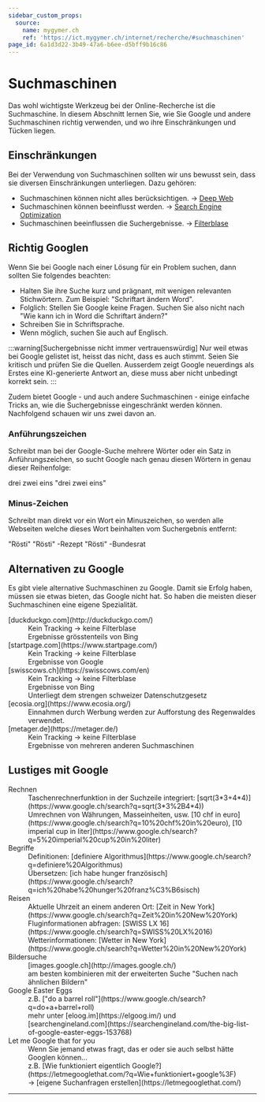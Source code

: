 ```yaml
---
sidebar_custom_props:
  source:
    name: mygymer.ch
    ref: 'https://ict.mygymer.ch/internet/recherche/#suchmaschinen'
page_id: 6a1d3d22-3b49-47a6-b6ee-d5bff9b16c86
---
```



# Suchmaschinen
Das wohl wichtigste Werkzeug bei der Online-Recherche ist die Suchmaschine. In diesem Abschnitt lernen Sie, wie Sie Google und andere Suchmaschinen richtig verwenden, und wo ihre Einschränkungen und Tücken liegen.

## Einschränkungen
Bei der Verwendung von Suchmaschinen sollten wir uns bewusst sein, dass sie diversen Einschränkungen unterliegen. Dazu gehören:
- Suchmaschinen können nicht alles berücksichtigen. → [Deep Web](https://www.google.ch/search?q=Deep+Web)
- Suchmaschinen können beeinflusst werden. → [Search Engine Optimization](https://www.google.ch/search?q=Search+Engine+Optimization)
- Suchmaschinen beeinflussen die Suchergebnisse. → [Filterblase](https://ict.mygymer.ch/sicherheit/filterblase/)

## Richtig Googlen
Wenn Sie bei Google nach einer Lösung für ein Problem suchen, dann sollten Sie folgendes beachten:
- Halten Sie ihre Suche kurz und prägnant, mit wenigen relevanten Stichwörtern. Zum Beispiel: "Schriftart ändern Word".
- Folglich: Stellen Sie Google keine Fragen. Suchen Sie also nicht nach "Wie kann ich in Word die Schriftart ändern?"
- Schreiben Sie in Schriftsprache.
- Wenn möglich, suchen Sie auch auf Englisch.

:::warning[Suchergebnisse nicht immer vertrauenswürdig]
Nur weil etwas bei Google gelistet ist, heisst das nicht, dass es auch stimmt. Seien Sie kritisch und prüfen Sie die Quellen. Ausserdem zeigt Google neuerdings als Erstes eine KI-generierte Antwort an, diese muss aber nicht unbedingt korrekt sein.
:::

Zudem bietet Google - und auch andere Suchmaschinen - einige einfache Tricks an, wie die Suchergebnisse eingeschränkt werden können. Nachfolgend schauen wir uns zwei davon an.

### Anführungszeichen
Schreibt man bei der Google-Suche mehrere Wörter oder ein Satz in Anführungszeichen, so sucht Google nach genau diesen Wörtern in genau dieser Reihenfolge:

<SearchBox href="https://www.google.com/search?q=drei+zwei+eins">
  drei zwei eins
</SearchBox>

<SearchBox href="https://www.google.com/search?q=%22drei+zwei+eins%22">
  "drei zwei eins"
</SearchBox>

### Minus-Zeichen
Schreibt man direkt vor ein Wort ein Minuszeichen, so werden alle Webseiten welche dieses Wort beinhalten vom Suchergebnis entfernt:

<SearchBox href="https://www.google.com/search?q=r%C3%B6sti">
  "Rösti"
</SearchBox>

<SearchBox href="https://www.google.com/search?q=r%C3%B6sti+-rezept">
  "Rösti" -Rezept
</SearchBox>

<SearchBox href="https://www.google.com/search?q=r%C3%B6sti+-bundesrat">
  "Rösti" -Bundesrat
</SearchBox>

## Alternativen zu Google
Es gibt viele alternative Suchmaschinen zu Google. Damit sie Erfolg haben, müssen sie etwas bieten, das Google nicht hat. So haben die meisten dieser Suchmaschinen eine eigene Spezialität.

<DefinitionList>
  <dt>[duckduckgo.com](http://duckduckgo.com/)</dt>
  <dd>Kein Tracking → keine Filterblase</dd>
  <dd>Ergebnisse grösstenteils von Bing</dd>

  <dt>[startpage.com](https://www.startpage.com/)</dt>
  <dd>Kein Tracking → keine Filterblase</dd>
  <dd>Ergebnisse von Google</dd>

  <dt>[swisscows.ch](https://swisscows.com/en)</dt>
  <dd>Kein Tracking → keine Filterblase</dd>
  <dd>Ergebnisse von Bing</dd>
  <dd>Unterliegt dem strengen schweizer Datenschutzgesetz</dd>

  <dt>[ecosia.org](https://www.ecosia.org/)</dt>
  <dd>Einnahmen durch Werbung werden zur Aufforstung des Regenwaldes verwendet.</dd>

  <dt>[metager.de](https://metager.de/)</dt>
  <dd>Kein Tracking → keine Filterblase</dd>
  <dd>Ergebnisse von mehreren anderen Suchmaschinen</dd>
</DefinitionList>

## Lustiges mit Google
<DefinitionList>
  <dt>Rechnen</dt>
  <dd>Taschenrechnerfunktion in der Suchzeile integriert: [sqrt(3*3+4*4)](https://www.google.ch/search?q=sqrt(3*3%2B4*4))</dd>
  <dd>Umrechnen von Währungen, Masseinheiten, usw. [10 chf in euro](https://www.google.ch/search?q=10%20chf%20in%20euro), [10 imperial cup in liter](https://www.google.ch/search?q=5%20imperial%20cup%20in%20liter)</dd>

  <dt>Begriffe</dt>
  <dd>Definitionen: [definiere Algorithmus](https://www.google.ch/search?q=definiere%20Algorithmus)</dd>
  <dd>Übersetzen: [ich habe hunger französisch](https://www.google.ch/search?q=ich%20habe%20hunger%20franz%C3%B6sisch)</dd>

  <dt>Reisen</dt>
  <dd>Aktuelle Uhrzeit an einem anderen Ort: [Zeit in New York](https://www.google.ch/search?q=Zeit%20in%20New%20York)</dd>
  <dd>Fluginformationen abfragen: [SWISS LX 16](https://www.google.ch/search?q=SWISS%20LX%2016)</dd>
  <dd>Wetterinformationen: [Wetter in New York](https://www.google.ch/search?q=Wetter%20in%20New%20York)</dd>

  <dt>Bildersuche</dt>
  <dd>[images.google.ch](http://images.google.ch/)</dd>
  <dd>am besten kombinieren mit der erweiterten Suche "Suchen nach ähnlichen Bildern"</dd>

  <dt>Google Easter Eggs</dt>
  <dd>z.B. ["do a barrel roll"](https://www.google.ch/search?q=do+a+barrel+roll)</dd>
  <dd>mehr unter [eloog.im](https://elgoog.im/) und [searchengineland.com](https://searchengineland.com/the-big-list-of-google-easter-eggs-153768)</dd>

  <dt>Let me Google that for you</dt>
  <dd>Wenn Sie jemand etwas fragt, das er oder sie auch selbst hätte Googlen können...</dd>
  <dd>z.B. [Wie funktioniert eigentlich Google?](https://letmegooglethat.com/?q=Wie+funktioniert+google%3F)</dd>
  <dd>→ [eigene Suchanfragen erstellen](https://letmegooglethat.com/)</dd>
</DefinitionList>

---

